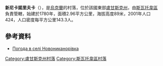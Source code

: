 {{coord|49|39|44|N|38|12|6|E|scale:100000|display=title}}

'''新尼卡諾里夫卡'''（{{lang-uk|Новониканорівка}}），是[[烏克蘭|烏克蘭]]的村落，位於該國東部[[盧甘斯克州|盧甘斯克州]]，由[[斯瓦托韋區|斯瓦托韋區]]負責管轄，始建於1780年，面積2.96平方公里，海拔高度89米，2001年人口424，人口密度每平方公里143.3人。

==參考資料==
* [http://weather.in.ua/ua/lyganskaja/17800 Погода в селі Новониканорівка] {{Wayback|url=http://weather.in.ua/ua/lyganskaja/17800 |date=20111220002631 }}

{{DEFAULTSORT:Новониканорівка}}
[[Category:盧甘斯克州村落|Category:盧甘斯克州村落]]
[[Category:斯瓦托韋區村落|Category:斯瓦托韋區村落]]


{{Luhansk-geo-stub}}